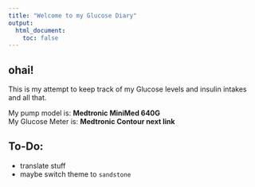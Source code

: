 ```yaml
---
title: "Welcome to my Glucose Diary"
output:
  html_document:
    toc: false
---
```


## ohai!

This is my attempt to keep track of my Glucose levels and insulin intakes and all that. 

My pump model is: **Medtronic MiniMed 640G**  
My Glucose Meter is: **Medtronic Contour next link**


## To-Do:

- translate stuff
- maybe switch theme to `sandstone`
